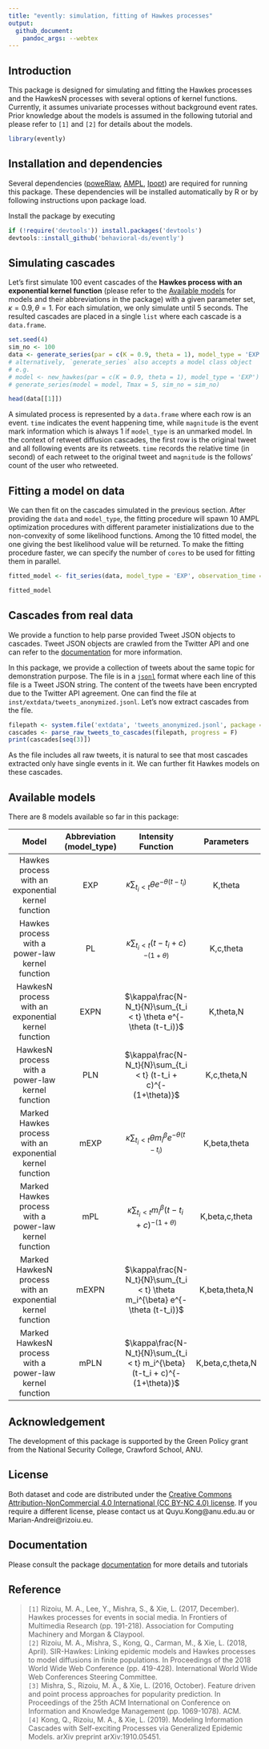 ```yaml
---
title: "evently: simulation, fitting of Hawkes processes"
output:
  github_document:
    pandoc_args: --webtex
---
```

## Introduction

This package is designed for simulating and fitting the Hawkes processes and the HawkesN processes with several options of kernel functions. Currently, it assumes univariate processes without background event rates. Prior knowledge about the models is assumed in the following tutorial and please refer to `[1]` and `[2]` for details about the models.

```r
library(evently)
```

## Installation and dependencies
Several dependencies ([poweRlaw](https://cran.r-project.org/web/packages/poweRlaw/poweRlaw.pdf), [AMPL](https://ampl.com/), [Ipopt](https://www.coin-or.org/Ipopt/documentation/)) are required for running this package. These dependencies will be installed automatically by R or by following instructions upon package load.
 
Install the package by executing
```r
if (!require('devtools')) install.packages('devtools')
devtools::install_github('behavioral-ds/evently')
```

## Simulating cascades

Let's first simulate 100 event cascades of the **Hawkes process with an exponential kernel function** (please refer to the [Available models](#available-models) for models and their abbreviations in the package) with a given parameter set, $\kappa = 0.9, \theta = 1$. For each simulation, we only simulate until 5 seconds. The resulted cascades are placed in a single `list` where each cascade is a `data.frame`.

```r
set.seed(4)
sim_no <- 100
data <- generate_series(par = c(K = 0.9, theta = 1), model_type = 'EXP', Tmax = 5, sim_no = sim_no)
# alternatively, `generate_series` also accepts a model class object
# e.g.
# model <- new_hawkes(par = c(K = 0.9, theta = 1), model_type = 'EXP')
# generate_series(model = model, Tmax = 5, sim_no = sim_no)

head(data[[1]])
```
A simulated process is represented by a `data.frame` where each row is an event. `time` indicates the event happening time, while `magnitude` is the event mark information which is always 1 if `model_type` is an unmarked model. In the context of retweet diffusion cascades, the first row is the original tweet and all following events are its retweets. `time` records the relative time (in second) of each retweet to the original tweet and `magnitude` is the follows' count of the user who retweeted.

## Fitting a model on data

We can then fit on the cascades simulated in the previous section. After providing the `data` and `model_type`, the fitting procedure will spawn 10 AMPL optimization procedures with different parameter inistializations due to the non-convexity of some likelihood functions. Among the 10 fitted model, the one giving the best likelihood value will be returned. To make the fitting procedure faster, we can specify the number of `cores` to be used for fitting them in parallel.
```r
fitted_model <- fit_series(data, model_type = 'EXP', observation_time = 5, cores = 10)

fitted_model
```

## Cascades from real data
We provide a function to help parse provided Tweet JSON objects to cascades. Tweet JSON objects are crawled from the Twitter API
and one can refer to the [documentation](https://developer.twitter.com/en/docs/tweets/data-dictionary/overview/tweet-object) for more information.

In this package, we provide a collection of tweets about the same topic for demonstration purpose. The file is in a [`jsonl`](http://jsonlines.org/) format where each line of this file is a Tweet JSON string. The content of the tweets have been encrypted due to the Twitter API agreement. One can find the file at `inst/extdata/tweets_anonymized.jsonl`. Let's now extract cascades from the file. 

```r
filepath <- system.file('extdata', 'tweets_anonymized.jsonl', package = 'evently')
cascades <- parse_raw_tweets_to_cascades(filepath, progress = F)
print(cascades[seq(3)])
```
As the file includes all raw tweets, it is natural to see that most cascades extracted only have single events in it. We can further fit Hawkes models on these cascades.

## Available models

There are 8 models available so far in this package:

|                            Model                           | Abbreviation (model_type) |                              Intensity Function                              |    Parameters    |
|:----------------------------------------------------------:|:-------------------------:|:----------------------------------------------------------------------------:|:----------------:|
|     Hawkes process with an exponential kernel function     |            EXP            |               $\kappa\sum_{t_i < t} \theta e^{-\theta (t-t_i)}$              |      K,theta     |
|       Hawkes process with a power-law kernel function      |             PL            |               $\kappa\sum_{t_i < t} (t-t_i + c)^{-(1+\theta)}$               |     K,c,theta    |
|     HawkesN process with an exponential kernel function    |            EXPN           |       $\kappa\frac{N-N_t}{N}\sum_{t_i < t} \theta e^{-\theta (t-t_i)}$       |     K,theta,N    |
|      HawkesN process with a power-law kernel function      |            PLN            |        $\kappa\frac{N-N_t}{N}\sum_{t_i < t} (t-t_i + c)^{-(1+\theta)}$       |    K,c,theta,N   |
|  Marked Hawkes process with an exponential kernel function |            mEXP           |         $\kappa\sum_{t_i < t} \theta m_i^{\beta} e^{-\theta (t-t_i)}$        |   K,beta,theta   |
|   Marked Hawkes process with a power-law kernel function   |            mPL            |  $\kappa\sum_{t_i < t} m_i^{\beta} (t-t_i + c)^{-(1+\theta)}$ |  K,beta,c,theta  |
| Marked HawkesN process with an exponential kernel function |           mEXPN           | $\kappa\frac{N-N_t}{N}\sum_{t_i < t} \theta m_i^{\beta} e^{-\theta (t-t_i)}$ |  K,beta,theta,N  |
|   Marked HawkesN process with a power-law kernel function  |            mPLN           |  $\kappa\frac{N-N_t}{N}\sum_{t_i < t} m_i^{\beta}(t-t_i + c)^{-(1+\theta)}$  | K,beta,c,theta,N |

## Acknowledgement

The development of this package is supported by the Green Policy grant from the National Security College, Crawford School, ANU.

## License

Both dataset and code are distributed under the [Creative Commons Attribution-NonCommercial 4.0 International (CC BY-NC 4.0) license](https://creativecommons.org/licenses/by-nc/4.0/). If you require a different license, please contact us at Quyu.Kong@anu.edu.au or Marian-Andrei@rizoiu.eu.

## Documentation

Please consult the package [documentation](https://www.behavioral-ds.ml/evently) for more details and tutorials

## Reference

> `[1]` Rizoiu, M. A., Lee, Y., Mishra, S., & Xie, L. (2017, December). Hawkes processes for events in social media. In Frontiers of Multimedia Research (pp. 191-218). Association for Computing Machinery and Morgan & Claypool.  
`[2]` Rizoiu, M. A., Mishra, S., Kong, Q., Carman, M., & Xie, L. (2018, April). SIR-Hawkes: Linking epidemic models and Hawkes processes to model diffusions in finite populations. In Proceedings of the 2018 World Wide Web Conference (pp. 419-428). International World Wide Web Conferences Steering Committee.  
`[3]` Mishra, S., Rizoiu, M. A., & Xie, L. (2016, October). Feature driven and point process approaches for popularity prediction. In Proceedings of the 25th ACM International on Conference on Information and Knowledge Management (pp. 1069-1078). ACM.  
`[4]` Kong, Q., Rizoiu, M. A., & Xie, L. (2019). Modeling Information Cascades with Self-exciting Processes via Generalized Epidemic Models. arXiv preprint arXiv:1910.05451.  
